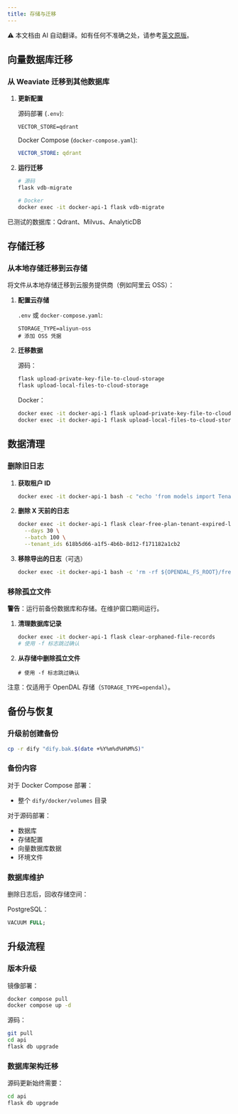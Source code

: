 ```yaml
---
title: 存储与迁移
---
```


<Note> ⚠️ 本文档由 AI 自动翻译。如有任何不准确之处，请参考[英文原版](/en/self-hosting/troubleshooting/storage-and-migration)。</Note>

## 向量数据库迁移

### 从 Weaviate 迁移到其他数据库

1. **更新配置**

   源码部署 (`.env`):
   ```
   VECTOR_STORE=qdrant
   ```

   Docker Compose (`docker-compose.yaml`):
   ```yaml
   VECTOR_STORE: qdrant
   ```

2. **运行迁移**

   ```bash
   # 源码
   flask vdb-migrate

   # Docker
   docker exec -it docker-api-1 flask vdb-migrate
   ```

已测试的数据库：Qdrant、Milvus、AnalyticDB

## 存储迁移

### 从本地存储迁移到云存储

将文件从本地存储迁移到云服务提供商（例如阿里云 OSS）：

1. **配置云存储**

   `.env` 或 `docker-compose.yaml`:
   ```
   STORAGE_TYPE=aliyun-oss
   # 添加 OSS 凭据
   ```

2. **迁移数据**

   源码：
   ```bash
   flask upload-private-key-file-to-cloud-storage
   flask upload-local-files-to-cloud-storage
   ```

   Docker：
   ```bash
   docker exec -it docker-api-1 flask upload-private-key-file-to-cloud-storage
   docker exec -it docker-api-1 flask upload-local-files-to-cloud-storage
   ```

## 数据清理

### 删除旧日志

1. **获取租户 ID**
   ```bash
   docker exec -it docker-api-1 bash -c "echo 'from models import Tenant; db.session.query(Tenant.id, Tenant.name).all(); quit()' | flask shell"
   ```

2. **删除 X 天前的日志**
   ```bash
   docker exec -it docker-api-1 flask clear-free-plan-tenant-expired-logs \
     --days 30 \
     --batch 100 \
     --tenant_ids 618b5d66-a1f5-4b6b-8d12-f171182a1cb2
   ```

3. **移除导出的日志**（可选）
   ```bash
   docker exec -it docker-api-1 bash -c 'rm -rf ${OPENDAL_FS_ROOT}/free_plan_tenant_expired_logs'
   ```

### 移除孤立文件

**警告**：运行前备份数据库和存储。在维护窗口期间运行。

1. **清理数据库记录**
   ```bash
   docker exec -it docker-api-1 flask clear-orphaned-file-records
   # 使用 -f 标志跳过确认
   ```

2. **从存储中删除孤立文件**
   ```bashd-files-on-storage
   # 使用 -f 标志跳过确认
   ```

注意：仅适用于 OpenDAL 存储（`STORAGE_TYPE=opendal`）。

## 备份与恢复

### 升级前创建备份

```bash
cp -r dify "dify.bak.$(date +%Y%m%d%H%M%S)"
```

### 备份内容

对于 Docker Compose 部署：
- 整个 `dify/docker/volumes` 目录

对于源码部署：
- 数据库
- 存储配置
- 向量数据库数据
- 环境文件

### 数据库维护

删除日志后，回收存储空间：

PostgreSQL：
```sql
VACUUM FULL;
```

## 升级流程

### 版本升级

镜像部署：
```bash
docker compose pull
docker compose up -d
```

源码：
```bash
git pull
cd api
flask db upgrade
```

### 数据库架构迁移

源码更新始终需要：
```bash
cd api
flask db upgrade
```